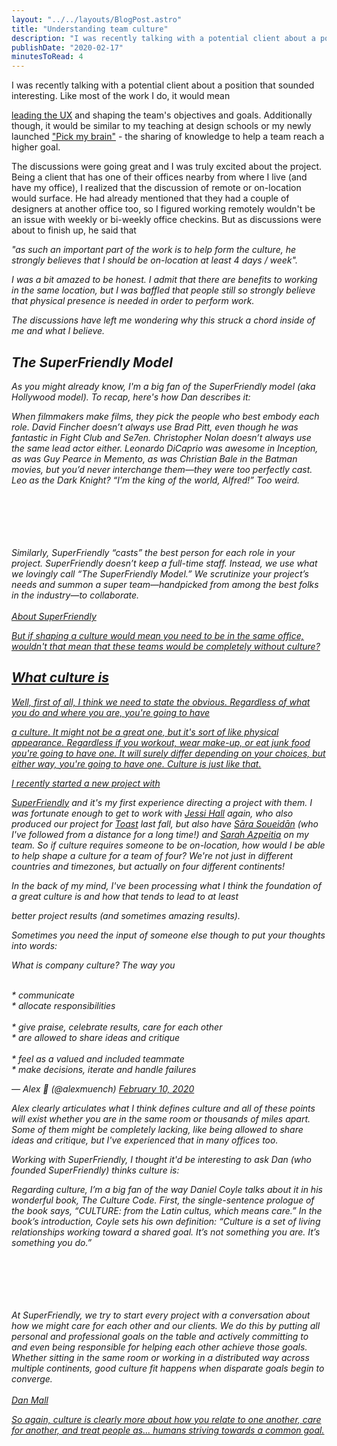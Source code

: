 ```yaml
---
layout: "../../layouts/BlogPost.astro"
title: "Understanding team culture"
description: "I was recently talking with a potential client about a position that sounded interesting. Like most of the work I do, it would mean leading the UX and shaping the team's objectives and goals. Additionally though, it would be similar to my teaching at design schools or my newly launched \"Pick my brain\" - the sharing of knowledge to help a team reach a higher goal.\n\n\nThe discussions were going great and I was truly excited about the project. Being a client that has one of their offices nearby from"
publishDate: "2020-02-17"
minutesToRead: 4
---
```


<p>I was recently talking with a potential client about a position that sounded interesting. Like most of the work I do, it would mean </p>
<a href="https://www.antonsten.com/uxlead/">leading the UX</a>
 and shaping the team's objectives and goals. Additionally though, it would be similar to my teaching at design schools or my newly launched 
<a href="https://www.antonsten.com/course">"Pick my brain"</a>
 - the sharing of knowledge to help a team reach a higher goal.</p>
<p>The discussions were going great and I was truly excited about the project. Being a client that has one of their offices nearby from where I live (and have my office), I realized that the discussion of remote or on-location would surface. He had already mentioned that they had a couple of designers at another office too, so I figured working remotely wouldn't be an issue with weekly or bi-weekly office checkins. But as discussions were about to finish up, he said that </p>
<em>"as such an important part of the work is to help form the culture, he strongly believes that I should be on-location at least 4 days / week". 
<p>I was a bit amazed to be honest. I admit that there are benefits to working in the same location, but I was baffled that people still so strongly believe that physical presence is needed in order to perform work.</p>
<p>The discussions have left me wondering why this struck a chord inside of me and what I believe.</p>
<h2 id="the-superfriendly-model">The SuperFriendly Model</h>
</h2>
<p>As you might already know, I'm a big fan of the SuperFriendly model (aka Hollywood model). To recap, here's how Dan describes it:</p>
<div class="blockquote">
</div>
<div>
<p>When filmmakers make films, they pick the people who best embody each role. David Fincher doesn’t always use Brad Pitt, even though he was fantastic in&nbsp;Fight Club&nbsp;and&nbsp;Se7en. Christopher Nolan doesn’t always use the same lead actor either. Leonardo DiCaprio was awesome in&nbsp;Inception, as was Guy Pearce in&nbsp;Memento, as was Christian Bale in the Batman movies, but you’d never interchange them—they were too perfectly cast. Leo as the Dark Knight? “I’m the king of the world, Alfred!” Too weird. </p>
<br>
<br>
</br>
<br>
<br> Similarly, SuperFriendly “casts” the best person for each role in your project. SuperFriendly doesn’t keep a full-time staff. Instead, we use what we lovingly call “The SuperFriendly Model.” We scrutinize your project’s needs and summon a super team—handpicked from among the best folks in the industry—to collaborate. </br>
<br>
<strong>
</strong>
<a href="https://superfriendlydesign.systems/about/?ref="antonsten".com">About SuperFriendly </div>
<p>But if shaping a culture would mean you need to be in the same office, wouldn't that mean that these teams would be completely without culture?</p>
<h2 id="what-culture-is">What culture is</h>
</h2>
<p>Well, first of all, I think we need to state the obvious. Regardless of what you do and where you are, you're going to have </p>
<em>a</em>
 culture. It might not be a 
<em>great</e>
</em>
 one, but it's sort of like physical appearance. Regardless if you workout, wear make-up, or eat junk food you're going to have one. It will surely differ depending on your choices, but either way, you're going to have one. Culture is just like that.</p>
<p>I recently started a new project with </p>
<a href="https://superfriendlydesign.systems/?ref="antonsten".com">SuperFriendly</a>
 and it's my first experience 
<em>directing</e>
</em>
 a project with them. I was fortunate enough to get to work with 
<a href="https://twitter.com/jessiofhall?ref="antonsten".com">Jessi Hall</a>
 again, who also produced our project for 
<a href="https://www.antonsten.com/case/toast/">Toast</a>
 last fall, but also have 
<a href="https://twitter.com/SaraSoueidan?ref="antonsten".com">Sāra Soueidān</a>
 (who I've followed from a distance for a long time!) and 
<a href="https://twitter.com/sazpeitia?ref="antonsten".com">Sarah Azpeitia</a>
 on my team. So if culture requires someone to be on-location, how would I be able to help shape a culture for a team of four? We're not just in different countries and timezones, but actually on four different continents!</p>
<p>In the back of my mind, I've been processing what I think the foundation of a great culture is and how that tends to lead to at least </p>
<em>better</em>
 project results (and sometimes 
<em>amazing</e>
</em>
 results).</p>
<p>Sometimes you need the input of someone else though to put your thoughts into words:</p>
<div class="blockquote">
</div>
<div>
<p lang="en" dir="ltr">What is company culture? The way you </p>
<br>* communicate 
<br>* allocate responsibilities </br>
<br>* give praise, celebrate results, care for each other 
<br>* are allowed to share ideas and critique </br>
<br>* feel as a valued and included teammate 
<br>* make decisions, iterate and handle failures</br>
</p>
 — Alex 🌚 (@alexmuench) 
<a href="https://twitter.com/alexmuench/status/1226830341115125761?ref_src="twsrc"%5Etfw&ref="antonsten".com">February 10, 2020 </a>
</div>
<p>Alex clearly articulates what I think defines culture and all of these points will exist whether you are in the same room or thousands of miles apart. Some of them might be completely lacking, like being allowed to share ideas and critique, but I've experienced that in many offices too.</p>
<p>Working with SuperFriendly, I thought it'd be interesting to ask Dan (who founded SuperFriendly) thinks culture is:</p>
<div class="blockquote">
</div>
<div>
<p>Regarding culture, I’m a big fan of the way Daniel Coyle talks about it in his wonderful book, The Culture Code. First, the single-sentence prologue of the book says, “CULTURE: from the Latin cultus, which means care.” In the book’s introduction, Coyle sets his own definition: “Culture is a set of living relationships working toward a shared goal. It’s not something you are. It’s something you do.” </p>
<br>
<br>
</br>
<br>
<br> At SuperFriendly, we try to start every project with a conversation about how we might care for each other and our clients. We do this by putting all personal and professional goals on the table and actively committing to and even being responsible for helping each other achieve those goals. Whether sitting in the same room or working in a distributed way across multiple continents, good culture fit happens when disparate goals begin to converge. </br>
<br>
<strong>
</strong>
<a href="https://danmall.me/?ref="antonsten".com">Dan Mall </div>
<p>So again, culture is clearly more about how you relate to one another, care for another, and treat people as... humans striving towards a common goal.</p>
